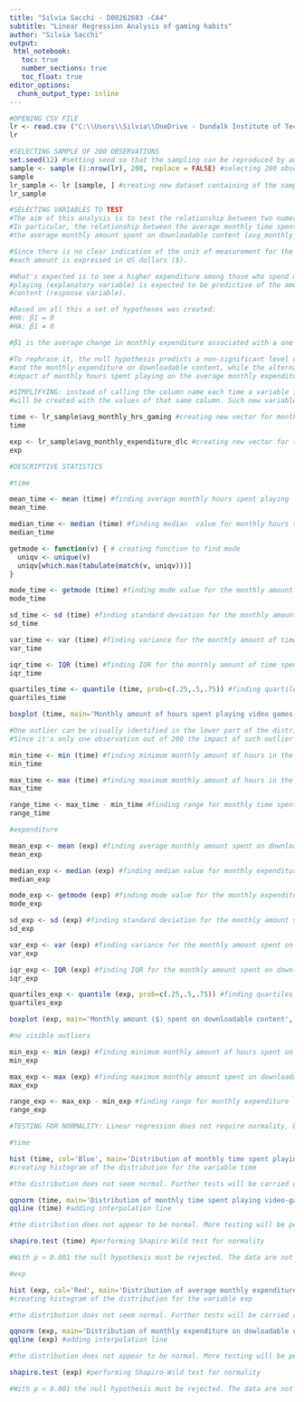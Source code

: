 ```yaml
---
title: "Silvia Sacchi - D00262683 -CA4"
subtitle: "Linear Regression Analysis of gaming habits"
author: "Silvia Sacchi"
output: 
 html_notebook:
   toc: true
   number_sections: true
   toc_float: true
editor_options: 
  chunk_output_type: inline
---
```


```r
#OPENING CSV FILE
lr <- read.csv ("C:\\Users\\Silvia\\OneDrive - Dundalk Institute of Technology\\University\\Data Analytics for Immersive Environments\\CA4\\amalgamated_game_survey_250_2022.csv")
lr
```

```r
#SELECTING SAMPLE OF 200 OBSERVATIONS
set.seed(12) #setting seed so that the sampling can be reproduced by anyone using this code
sample <- sample (1:nrow(lr), 200, replace = FALSE) #selecting 200 observation without replacement
sample
lr_sample <- lr [sample, ] #creating new dataset containing of the sample
lr_sample
```
```r
#SELECTING VARIABLES TO TEST
#The aim of this analysis is to test the relationship between two numerical variables via linear regression. 
#In particular, the relationship between the average monthly time spent playing (avg_monthly_hrs_gaming) and
#the average monthly amount spent on downloadable content (avg_monthly_expenditure_dlc) will be analysed.

#Since there is no clear indication of the unit of measurement for the monthly expenditure, it will be assumed that
#each amount is expressed in US dollars ($).

#What's expected is to see a higher expenditure among those who spend more time playing. In other words, the time spent 
#playing (explanatory variable) is expected to be predictive of the amount of money a gamer will spend on downloadable
#content (response variable).

#Based on all this a set of hypotheses was created:
#H0: β1 = 0
#HA: β1 ≠ 0

#β1 is the average change in monthly expenditure associated with a one unit increase in monthly hours spent playing.

#To rephrase it, the null hypothesis predicts a non-significant level of predictability between the time spent playing
#and the monthly expenditure on downloadable content, while the alternative hypothesis predicts a significant
#impact of monthly hours spent playing on the average monthly expenditure of the player.
```
```r
#SIMPLIFYING: instead of calling the column name each time a variable is analysed or tested, a new vector
#will be created with the values of that same column. Such new variable will then be used for all analyses.

time <- lr_sample$avg_monthly_hrs_gaming #creating new vector for monthly time spent playing
time

exp <- lr_sample$avg_monthly_expenditure_dlc #creating new vector for the monthly expenditure on downloadable content
exp
```

```r
#DESCRIPTIVE STATISTICS

#time
```

```r
mean_time <- mean (time) #finding average monthly hours spent playing
mean_time
```
```r
median_time <- median (time) #finding median  value for monthly hours spent playing
median_time
```
```r
getmode <- function(v) { # creating function to find mode
  uniqv <- unique(v)
  uniqv[which.max(tabulate(match(v, uniqv)))]
}

mode_time <- getmode (time) #finding mode value for the monthly amount of time spent playing
mode_time
```
```r
sd_time <- sd (time) #finding standard deviation for the monthly amount of time spent playing
sd_time
```
```r
var_time <- var (time) #finding variance for the monthly amount of time spent playing 
var_time
```
```r
iqr_time <- IQR (time) #finding IQR for the monthly amount of time spent playing
iqr_time
```
```r
quartiles_time <- quantile (time, prob=c(.25,.5,.75)) #finding quartiles for the monthly time spent playing
quartiles_time
```
```r
boxplot (time, main='Monthly amount of hours spent playing video games', ylab='Time (h) sent playing video-games monthly') #creating box plot of time spent playing

#One outlier can be visually identified in the lower part of the distribution.
#Since it's only one observation out of 200 the impact of such outlier can been considered negligible.
```
```r
min_time <- min (time) #finding minimum monthly amount of hours in the datset that a subject played video-games
min_time
```
```r
max_time <- max (time) #finding maximum monthly amount of hours in the datset that a subject played video-games
max_time
```
```r
range_time <- max_time - min_time #finding range for monthly time spent playing
range_time
```
```r
#expenditure
```
```r
mean_exp <- mean (exp) #finding average monthly amount spent on downloadable content
mean_exp
```
```r
median_exp <- median (exp) #finding median value for monthly expenditure for downloadable content
median_exp
```
```r
mode_exp <- getmode (exp) #finding mode value for the monthly expenditure for downloadable content
mode_exp
```
```r
sd_exp <- sd (exp) #finding standard deviation for the monthly amount spent on downloadable content
sd_exp
```
```r
var_exp <- var (exp) #finding variance for the monthly amount spent on donloadable content
var_exp
```
```r
iqr_exp <- IQR (exp) #finding IQR for the monthly amount spent on downloadable content
iqr_exp
```
```r
quartiles_exp <- quantile (exp, prob=c(.25,.5,.75)) #finding quartiles for the monthly downloadable content expenditure
quartiles_exp
```
```r
boxplot (exp, main='Monthly amount ($) spent on downloadable content', ylab='Amount ($) spent monthly on downloadable content') #creating box of plot monthly expenditure

#no visible outliers
```
```r
min_exp <- min (exp) #finding minimum monthly amount of hours spent on downloadable content
min_exp
```
```r
max_exp <- max (exp) #finding maximum monthly amount spent on downloadable content
max_exp
```
```r
range_exp <- max_exp - min_exp #finding range for monthly expenditure
range_exp
```
```r
#TESTING FOR NORMALITY: Linear regression does not require normality, but for the sake of being thorough normality test will be run anyways.

#time
```
```r
hist (time, col='Blue', main='Distribution of monthly time spent playing video-games', xlab='Time (h)')
#creating histogram of the distribution for the variable time

#the distribution does not seem normal. Further tests will be carried out.
```
```r
qqnorm (time, main='Distribution of monthly time spent playing video-games') #creating q-q- plot for the distribution of the variable time
qqline (time) #adding interpolation line

#the distribution does not appear to be normal. More testing will be performed.
```
```r
shapiro.test (time) #performing Shapiro-Wild test for normality

#With p < 0.001 the null hypothesis must be rejected. The data are not normal.
```
```r
#exp
```
```r
hist (exp, col='Red', main='Distribution of average monthly expenditure on downloadable content', xlab='Expenditure ($)')
#creating histogram of the distribution for the variable exp

#the distribution does not seem normal. Further tests will be carried out.
```
```r
qqnorm (exp, main='Distribution of monthly expenditure on dowloadable content') #creating q-q- plot for the distribution of the variable exp
qqline (exp) #adding interpolation line

#the distribution does not appear to be normal. More testing will be performed.
```
```r
shapiro.test (exp) #performing Shapiro-Wild test for normality

#With p < 0.001 the null hypothesis must be rejected. The data are not normal.
```
















